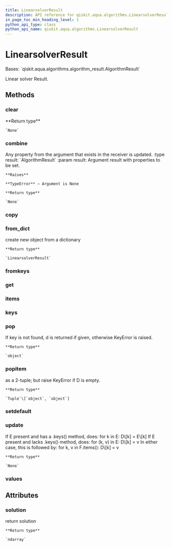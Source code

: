 ```yaml
---
title: LinearsolverResult
description: API reference for qiskit.aqua.algorithms.LinearsolverResult
in_page_toc_min_heading_level: 1
python_api_type: class
python_api_name: qiskit.aqua.algorithms.LinearsolverResult
---
```


# LinearsolverResult

<Class id="qiskit.aqua.algorithms.LinearsolverResult" isDedicatedPage={true} github="https://github.com/qiskit-community/qiskit-aqua/tree/stable/0.9/qiskit/aqua/algorithms/linear_solvers/linear_solver_result.py" signature="LinearsolverResult(a_dict=None)">
  Bases: `qiskit.aqua.algorithms.algorithm_result.AlgorithmResult`

  Linear solver Result.

  ## Methods

  ### clear

  <Function id="qiskit.aqua.algorithms.LinearsolverResult.clear" name="clear" signature="LinearsolverResult.clear()">
    **Return type**

    `None`
  </Function>

  ### combine

  <Function id="qiskit.aqua.algorithms.LinearsolverResult.combine" name="combine" signature="LinearsolverResult.combine(result)">
    Any property from the argument that exists in the receiver is updated. :type result: `AlgorithmResult` :param result: Argument result with properties to be set.

    **Raises**

    **TypeError** – Argument is None

    **Return type**

    `None`
  </Function>

  ### copy

  <Function id="qiskit.aqua.algorithms.LinearsolverResult.copy" name="copy" signature="LinearsolverResult.copy()" />

  ### from\_dict

  <Function id="qiskit.aqua.algorithms.LinearsolverResult.from_dict" name="from_dict" signature="static LinearsolverResult.from_dict(a_dict)">
    create new object from a dictionary

    **Return type**

    `LinearsolverResult`
  </Function>

  ### fromkeys

  <Function id="qiskit.aqua.algorithms.LinearsolverResult.fromkeys" name="fromkeys" signature="classmethod LinearsolverResult.fromkeys(iterable, value=None)" />

  ### get

  <Function id="qiskit.aqua.algorithms.LinearsolverResult.get" name="get" signature="LinearsolverResult.get(k[, d]) → D[k] if k in D, else d. d defaults to None." />

  ### items

  <Function id="qiskit.aqua.algorithms.LinearsolverResult.items" name="items" signature="LinearsolverResult.items() → a set-like object providing a view on D’s items" />

  ### keys

  <Function id="qiskit.aqua.algorithms.LinearsolverResult.keys" name="keys" signature="LinearsolverResult.keys() → a set-like object providing a view on D’s keys" />

  ### pop

  <Function id="qiskit.aqua.algorithms.LinearsolverResult.pop" name="pop" signature="LinearsolverResult.pop(key, default=None)">
    If key is not found, d is returned if given, otherwise KeyError is raised.

    **Return type**

    `object`
  </Function>

  ### popitem

  <Function id="qiskit.aqua.algorithms.LinearsolverResult.popitem" name="popitem" signature="LinearsolverResult.popitem()">
    as a 2-tuple; but raise KeyError if D is empty.

    **Return type**

    `Tuple`\[`object`, `object`]
  </Function>

  ### setdefault

  <Function id="qiskit.aqua.algorithms.LinearsolverResult.setdefault" name="setdefault" signature="LinearsolverResult.setdefault(k[, d]) → D.get(k,d), also set D[k]=d if k not in D" />

  ### update

  <Function id="qiskit.aqua.algorithms.LinearsolverResult.update" name="update" signature="LinearsolverResult.update(*args, **kwargs)">
    If E present and has a .keys() method, does: for k in E: D\[k] = E\[k] If E present and lacks .keys() method, does: for (k, v) in E: D\[k] = v In either case, this is followed by: for k, v in F.items(): D\[k] = v

    **Return type**

    `None`
  </Function>

  ### values

  <Function id="qiskit.aqua.algorithms.LinearsolverResult.values" name="values" signature="LinearsolverResult.values() → an object providing a view on D’s values" />

  ## Attributes

  ### solution

  <Attribute id="qiskit.aqua.algorithms.LinearsolverResult.solution" name="solution">
    return solution

    **Return type**

    `ndarray`
  </Attribute>
</Class>

